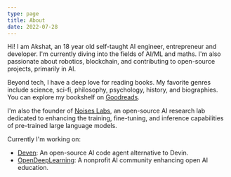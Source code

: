 ```yaml
---
type: page
title: About
date: 2022-07-28
---
```

Hi! I am Akshat, an 18 year old self-taught AI engineer, entrepreneur and developer. I'm currently diving into the fields of AI/ML and maths. I'm also passionate about robotics, blockchain, and contributing to open-source projects, primarily in AI.

Beyond tech, I have a deep love for reading books. My favorite genres include science, sci-fi, philosophy, psychology, history, and biographies. You can explore my bookshelf on [Goodreads](#).

I'm also the founder of [Noises Labs](#), an open-source AI research lab dedicated to enhancing the training, fine-tuning, and inference capabilities of pre-trained large language models.

Currently I'm working on:

- [Deven](#): An open-source AI code agent alternative to Devin.
- [OpenDeepLearning](https://www.opendeeplearning.xyz/): A nonprofit AI community enhancing open AI education.


